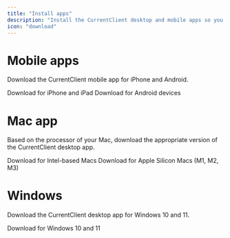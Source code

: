 ```yaml
---
title: "Install apps"
description: "Install the CurrentClient desktop and mobile apps so you can stay connected with your clients on the device you prefer."
icon: "download"
---
```




# Mobile apps

Download the CurrentClient mobile app for iPhone and Android.

<Columns cols={2}>

  <Card title="iOS App Store" icon="/images/logos/apple-store.svg" href="https://apps.apple.com/us/app/currentclient/id6446603544" color="#007aff">
    Download for iPhone and iPad
  </Card>

  <Card title="Google Play Store" icon="/images/logos/playstore.svg" href="https://play.google.com/store/apps/details?id=com.currentclient.app&hl=en_US" color="#34a853">
    Download for Android devices
  </Card>
</Columns>



# Mac app

Based on the processor of your Mac, download the appropriate version of the CurrentClient desktop app.

<Columns cols={2}>
  <Card title="Apple Intel" icon="/images/logos/apple.svg" href="https://cc-distribution.s3.us-west-2.amazonaws.com/cc-desk-app/darwin/x64/CurrentClient-x64.dmg" color="#000000">
    Download for Intel-based Macs
  </Card>
  <Card title="Apple Silicon" icon="/images/logos/apple.svg" href="https://cc-distribution.s3.us-west-2.amazonaws.com/cc-desk-app/darwin/arm64/CurrentClient-arm64.dmg" color="#000000">
    Download for Apple Silicon Macs (M1, M2, M3)
  </Card>
</Columns>

# Windows

Download the CurrentClient desktop app for Windows 10 and 11.

<Columns cols={2}>

  <Card title="Windows Desktop" icon="/images/logos/windows.svg" href="https://cc-distribution.s3.us-west-2.amazonaws.com/cc-desk-app/win32/x64/CurrentClient+Setup.exe" color="#0078d4">
    Download for Windows 10 and 11
  </Card>

</Columns>

